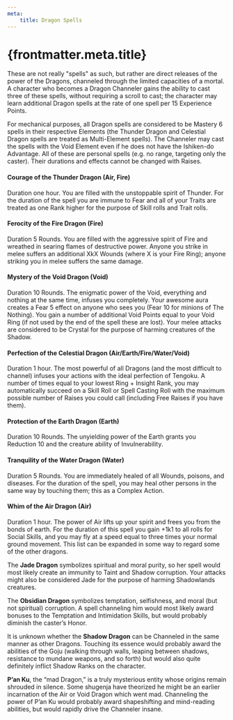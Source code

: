 ```yaml
---
meta:
    title: Dragon Spells
---
```

# {frontmatter.meta.title}


These are not really &quot;spells&quot; as such, but rather are direct releases of the power of the Dragons, channeled through the limited capacities of a mortal. A character who becomes a Dragon Channeler gains the ability to cast three of these spells, without requiring a scroll to cast; the character may learn additional Dragon spells at the rate of one spell per 15 Experience Points.

For mechanical purposes, all Dragon spells are considered to be Mastery 6 spells in their respective Elements (the Thunder Dragon and Celestial Dragon spells are treated as Multi-Element spells). The Channeler may cast the spells with the Void Element even if he does not have the Ishiken-do Advantage. All of these are personal spells (e.g. no range, targeting only the caster). Their durations and effects cannot be changed with Raises.

#### Courage of the Thunder Dragon (Air, Fire)

Duration one hour. You are filled with the unstoppable spirit of Thunder. For the duration of the spell you are immune to Fear and all of your Traits are treated as one Rank higher for the purpose of Skill rolls and Trait rolls.
#### Ferocity of the Fire Dragon (Fire)

Duration 5 Rounds. You are filled with the aggressive spirit of Fire and wreathed in searing flames of destructive power. Anyone you strike in melee suffers an additional XkX Wounds (where X is your Fire Ring); anyone striking you in melee suffers the same damage.
#### Mystery of the Void Dragon (Void)

Duration 10 Rounds. The enigmatic power of the Void, everything and nothing at the same time, infuses you completely. Your awesome aura creates a Fear 5 effect on anyone who sees you (Fear 10 for minions of The Nothing). You gain a number of additional Void Points equal to your Void Ring (if not used by the end of the spell these are lost). Your melee attacks are considered to be Crystal for the purpose of harming creatures of the Shadow.
#### Perfection of the Celestial Dragon (Air/Earth/Fire/Water/Void)

Duration 1 hour. The most powerful of all Dragons (and the most difficult to channel) infuses your actions with the ideal perfection of Tengoku. A number of times equal to your lowest Ring + Insight Rank, you may automatically succeed on a Skill Roll or Spell Casting Roll with the maximum possible number of Raises you could call (including Free Raises if you have them).
#### Protection of the Earth Dragon (Earth)

Duration 10 Rounds. The unyielding power of the Earth grants you Reduction 10 and the creature ability of Invulnerability.
#### Tranquility of the Water Dragon (Water)

Duration 5 Rounds. You are immediately healed of all Wounds, poisons, and diseases. For the duration of the spell, you may heal other persons in the same way by touching them; this as a Complex Action.
#### Whim of the Air Dragon (Air)

Duration 1 hour. The power of Air lifts up your spirit and frees you from the bonds of earth. For the duration of this spell you gain +1k1 to all rolls for Social Skills, and you may fly at a speed equal to three times your normal ground movement.
This list can be expanded in some way to regard some of the other dragons.

The <strong>Jade Dragon</strong> symbolizes spiritual and moral purity, so her spell would most likely create an immunity to Taint and Shadow corruption. Your attacks might also be considered Jade for the purpose of harming Shadowlands creatures.

The <strong>Obsidian Dragon</strong> symbolizes temptation, selfishness, and moral (but not spiritual) corruption. A spell channeling him would most likely award bonuses to the Temptation and Intimidation Skills, but would probably diminish the caster’s Honor.

It is unknown whether the <strong>Shadow Dragon</strong> can be Channeled in the same manner as other Dragons. Touching its essence would probably award the abilities of the Goju (walking through walls, leaping between shadows, resistance to mundane weapons, and so forth) but would also quite definitely inflict Shadow Ranks on the character.

<strong>P’an Ku</strong>, the “mad Dragon,” is a truly mysterious entity whose origins remain shrouded in silence. Some shugenja have theorized he might be an earlier incarnation of the Air or Void Dragon which went mad. Channeling the power of P’an Ku would probably award shapeshifting and mind-reading abilities, but would rapidly drive the Channeler insane.

